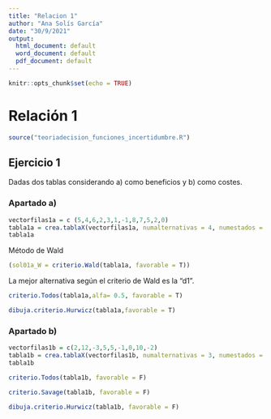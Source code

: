 ```yaml
---
title: "Relacion 1"
author: "Ana Solís García"
date: "30/9/2021"
output:
  html_document: default
  word_document: default
  pdf_document: default
---
```



```r
knitr::opts_chunk$set(echo = TRUE)
```


# Relación 1

```r
source("teoriadecision_funciones_incertidumbre.R")
```


## Ejercicio 1
Dadas dos tablas considerando a) como beneficios y b) como costes.

### Apartado a)
```r
vectorfilas1a = c (5,4,6,2,3,1,-1,8,7,5,2,0)
tabla1a = crea.tablaX(vectorfilas1a, numalternativas = 4, numestados = 3)
tabla1a
```

Método de Wald

```r
(sol01a_W = criterio.Wald(tabla1a, favorable = T))
```
La mejor alternativa según el criterio de Wald es la "d1".

```r
criterio.Todos(tabla1a,alfa= 0.5, favorable = T)
```
```r
dibuja.criterio.Hurwicz(tabla1a,favorable = T)
```


### Apartado b)
```r
vectorfilas1b = c(2,12,-3,5,5,-1,0,10,-2)
tabla1b = crea.tablaX(vectorfilas1b, numalternativas = 3, numestados = 3)
tabla1b
```
```r
criterio.Todos(tabla1b, favorable = F)
```
```r
criterio.Savage(tabla1b, favorable = F)
```

```r
dibuja.criterio.Hurwicz(tabla1b, favorable = F)
```




